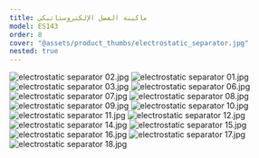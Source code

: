 ```yaml
---
title: ماكينة الفصل الإلكتروستاتيكي
model: ES143
order: 8
cover: "@assets/product_thumbs/electrostatic_separator.jpg"
nested: true
---
```



<ProductTabs />

<div class="flex flex-col gap-8 mt-8">

![electrostatic separator 02.jpg](@assets/article_images/electrostatic_separator/electrostatic-separator-02.jpg)
![electrostatic separator 01.jpg](@assets/article_images/electrostatic_separator/electrostatic-separator-01.jpg)
![electrostatic separator 03.jpg](@assets/article_images/electrostatic_separator/electrostatic-separator-03.jpg)
![electrostatic separator 06.jpg](@assets/article_images/electrostatic_separator/electrostatic-separator-06.jpg)
![electrostatic separator 07.jpg](@assets/article_images/electrostatic_separator/electrostatic-separator-07.jpg)
![electrostatic separator 08.jpg](@assets/article_images/electrostatic_separator/electrostatic-separator-08.jpg)
![electrostatic separator 09.jpg](@assets/article_images/electrostatic_separator/electrostatic-separator-09.jpg)
![electrostatic separator 10.jpg](@assets/article_images/electrostatic_separator/electrostatic-separator-10.jpg)
![electrostatic separator 11.jpg](@assets/article_images/electrostatic_separator/electrostatic-separator-11.jpg)
![electrostatic separator 12.jpg](@assets/article_images/electrostatic_separator/electrostatic-separator-12.jpg)
![electrostatic separator 14.jpg](@assets/article_images/electrostatic_separator/electrostatic-separator-14.jpg)
![electrostatic separator 15.jpg](@assets/article_images/electrostatic_separator/electrostatic-separator-15.jpg)
![electrostatic separator 16.jpg](@assets/article_images/electrostatic_separator/electrostatic-separator-16.jpg)
![electrostatic separator 17.jpg](@assets/article_images/electrostatic_separator/electrostatic-separator-17.jpg)
![electrostatic separator 18.jpg](@assets/article_images/electrostatic_separator/electrostatic-separator-18.jpg)

</div>
